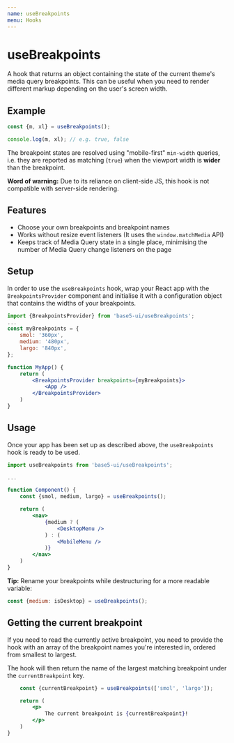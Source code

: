 ```yaml
---
name: useBreakpoints
menu: Hooks
---
```



# useBreakpoints

A hook that returns an object containing the state of the current theme's media query breakpoints.
This can be useful when you need to render different markup depending on the user's screen width.

## Example

```jsx
const {m, xl} = useBreakpoints();

console.log(m, xl); // e.g. true, false
```

The breakpoint states are resolved using "mobile-first" `min-width` queries, i.e. they are reported as matching (`true`) when the viewport width is **wider** than the breakpoint.

**Word of warning:** Due to its reliance on client-side JS, this hook is not compatible with server-side rendering.

## Features

-   Choose your own breakpoints and breakpoint names
-   Works without resize event listeners (It uses the `window.matchMedia` API)
-   Keeps track of Media Query state in a single place, minimising the number of Media Query change listeners on the page

## Setup

In order to use the `useBreakpoints` hook, wrap your React app with the `BreakpointsProvider` component and initialise it with a configuration object that contains the widths of your breakpoints.

```jsx
import {BreakpointsProvider} from 'base5-ui/useBreakpoints';
...
const myBreakpoints = {
	smol: '360px',
	medium: '480px',
	largo: '840px',
};

function MyApp() {
	return (
		<BreakpointsProvider breakpoints={myBreakpoints}>
			<App />
		</BreakpointsProvider>
	)
}
```

## Usage

Once your app has been set up as described above, the `useBreakpoints` hook is ready to be used.

```jsx
import useBreakpoints from 'base5-ui/useBreakpoints';

...

function Component() {
	const {smol, medium, largo} = useBreakpoints();

	return (
		<nav>
			{medium ? (
				<DesktopMenu />
			) : (
				<MobileMenu />
			)}
		</nav>
	)
}
```

**Tip:** Rename your breakpoints while destructuring for a more readable variable:

```jsx
const {medium: isDesktop} = useBreakpoints();
```

## Getting the current breakpoint

If you need to read the currently active breakpoint, you need to provide the hook with an array of the breakpoint names you're interested in, ordered from smallest to largest.

The hook will then return the name of the largest matching breakpoint under the `currentBreakpoint` key.

```jsx
	const {currentBreakpoint} = useBreakpoints(['smol', 'largo']);

	return (
		<p>
			The current breakpoint is {currentBreakpoint}!
		</p>
	)
}
```
